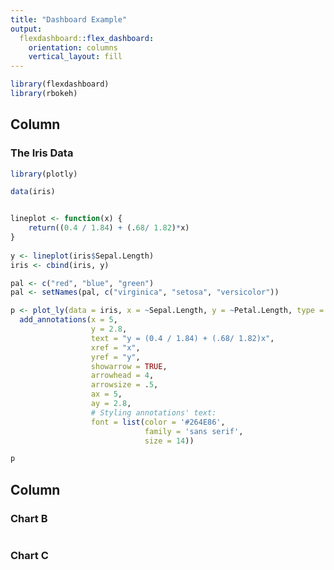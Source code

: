 ```yaml
---
title: "Dashboard Example"
output: 
  flexdashboard::flex_dashboard:
    orientation: columns
    vertical_layout: fill
---
```


```r
library(flexdashboard)
library(rbokeh)

```

Column {data-width=650}
-----------------------------------------------------------------------

### The Iris Data 

```r
library(plotly)

data(iris)


lineplot <- function(x) {
    return((0.4 / 1.84) + (.68/ 1.82)*x)
}
  
y <- lineplot(iris$Sepal.Length)
iris <- cbind(iris, y)

pal <- c("red", "blue", "green")
pal <- setNames(pal, c("virginica", "setosa", "versicolor"))

p <- plot_ly(data = iris, x = ~Sepal.Length, y = ~Petal.Length, type = 'scatter', color = ~Species) %>% add_trace(y = ~y, name = 'Boundary', mode = 'lines', showlegend = FALSE) %>%
  add_annotations(x = 5,
                  y = 2.8,
                  text = "y = (0.4 / 1.84) + (.68/ 1.82)x",
                  xref = "x",
                  yref = "y",
                  showarrow = TRUE,
                  arrowhead = 4,
                  arrowsize = .5,
                  ax = 5,
                  ay = 2.8,
                  # Styling annotations' text:
                  font = list(color = '#264E86',
                              family = 'sans serif',
                              size = 14))

p
```

Column {data-width=350}
-----------------------------------------------------------------------

### Chart B

```r

```

### Chart C

```r

```

